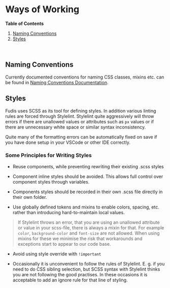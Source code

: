 
<Meta title="Documentation/Development/Practises/Ways of Working" />

# Ways of Working

**Table of Contents**

1. [Naming Conventions](#naming-conventions)
1. [Styles](#styles)

<br />

## Naming Conventions

Currently documented conventions for naming CSS classes, mixins etc. can be found in [Naming Conventions Documentation](/docs/documentation-development-practises-naming-conventions--docs).

## Styles

Fudis uses SCSS as its tool for defining styles. In addition various linting rules are forced through Stylelint. Stylelint quite aggressively will throw errors if there are unallowed values or attributes such as `px` values or if there are unnecessary white space or similar syntax inconsistency.

Quite many of the formatting errors can be automatically fixed on save if you have done setup in your VSCode or other IDE correctly.

### Some Principles for Writing Styles

- Reuse components, while preventing rewriting their existing .scss styles

- Component inline styles should be avoided. This allows full control over component styles through variables.

- Components styles should be recorded in their own .scss file directly in their own folder.

- Use globally defined tokens and mixins to enable colors, spacing, etc. rather than introducing hard-to-maintain local values.

> If Stylelint throws an error, that you are using an unallowed attribute or value in your scss-file, there is always a mixin for that. For example `color`, `background-color` and `font-size` are not allowed. When using mixins for these we minimise the risk that workarounds and exceptions start to appear to our code base.

- Avoid using style override with `!important`

- Occasionally it is unconvenient to follow the rules of Stylelint. E. g. if you need to do CSS sibling selection, but SCSS syntax with Stylelint thinks you are not following the good practises. In these occasions it is acceptable to add an ignore rule for that line of styling.
